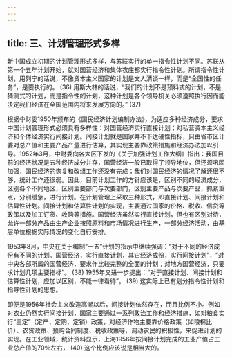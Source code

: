 ```yaml
---
---
---
```

title: 三、计划管理形式多样
---




新中国成立初期的计划管理形式多样，与苏联实行的单一指令性计划不同。苏联从第一个五年计划开始，就对国营经济和集体农庄都实行指令性计划。所谓指令性计划，用列宁的话说，不像资本主义国家的计划是文人清谈一样，而是“全国性的任务”，是要执行的。 (36) 用斯大林的话说，“我们的计划不是预料式的计划，不是猜测式的计划，而是指令性的计划，这种计划是各个领导机关必须遵照执行因而能决定我们经济在全国范围内将来发展方向的。” (37)

根据中财委1950年颁布的《国民经济计划编制办法》，为适应多种经济成分，要求中国计划管理形式必须具有多样性：对国营经济实行直接计划；对私营资本主义经济和个体经济实行间接计划。间接计划就是国家并不下达硬性指标，只由省市区计委对总产值和主要产品产量进行估算，其实现主要靠政策措施和经济办法加以引导。1952年3月，中财委向各大区下发的《关于加强计划工作大纲》指出：我国目前的经济状况是五种经济成分并存，国营经济一般已取得了领导地位，但还须巩固加强，国民经济的恢复和改组工作还没有完成；我们对国民经济的情况了解还很不够，统计工作还很弱。因此，目前计划工作的方针应该是，区别不同的经济成分，区别各个不同地区，区别主要部门与次要部门，区别主要产品与次要产品，抓紧重点，分别缓急，进行计划。在计划管理上采取三种形式，即直接计划、间接计划和估算性计划。间接计划和估算性计划的实现，主要通过国家的价格、税收、信贷等政策以及加工订货、收购等措施。国营经济虽然实行直接计划，但也有区别对待，允许一部分产品由生产企业按照原料和市场情况进行生产，一部分经济活动，由基层单位根据实际情况的变化自行安排。

1953年8月，中央在关于编制“一五”计划的指示中继续强调：“对于不同的经济成份有不同的计划。国营经济，实行直接计划，其它经济成份，实行间接计划”，“对中央各部所属的国营经济，要求作比较完整的全面的计划；对地方国营经济，只要求计划几项主要指标”。 (38) 1955年又进一步提出：“对于直接计划、间接计划和估算性计划，应加以区别，不能一律看待”。 (39) 这实际上已有划分指令性计划和指导性计划的思想。

即便是1956年社会主义改造高潮以后，间接计划依然存在，而且比例不小。例如对农业仍然实行间接计划，国家主要通过一系列政治工作和经济措施，如对粮食实行“三定”（定产、定购、定销）政策，对经济作物主要靠价格政策（如粮棉比价）、农贷政策、预购合同制度、税收政策等，调动农民的积极性，来促进计划的实现。在工业领域，统计资料显示，上海1956年按间接计划完成的工业产值占工业总产值的70％左右， (40) 这个比例应该说是相当大的。